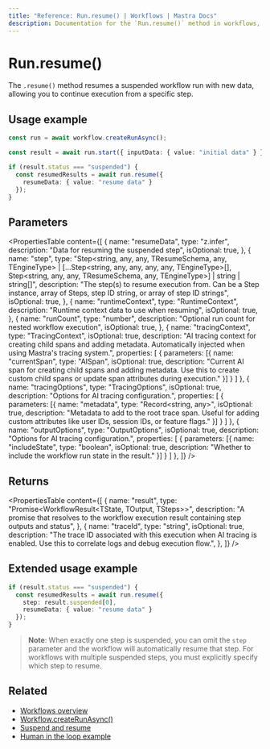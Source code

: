 ```yaml
---
title: "Reference: Run.resume() | Workflows | Mastra Docs"
description: Documentation for the `Run.resume()` method in workflows, which resumes a suspended workflow run with new data.
---
```


# Run.resume()

The `.resume()` method resumes a suspended workflow run with new data, allowing you to continue execution from a specific step.

## Usage example

```typescript showLineNumbers copy
const run = await workflow.createRunAsync();

const result = await run.start({ inputData: { value: "initial data" } });

if (result.status === "suspended") {
  const resumedResults = await run.resume({
    resumeData: { value: "resume data" }
  });
}
```
## Parameters

<PropertiesTable
  content={[
    {
      name: "resumeData",
      type: "z.infer<TResumeSchema>",
      description: "Data for resuming the suspended step",
      isOptional: true,
    },
    {
      name: "step",
      type: "Step<string, any, any, TResumeSchema, any, TEngineType> | [...Step<string, any, any, any, any, TEngineType>[], Step<string, any, any, TResumeSchema, any, TEngineType>] | string | string[]",
      description: "The step(s) to resume execution from. Can be a Step instance, array of Steps, step ID string, or array of step ID strings",
      isOptional: true,
    },
    {
      name: "runtimeContext",
      type: "RuntimeContext",
      description: "Runtime context data to use when resuming",
      isOptional: true,
    },
    {
      name: "runCount",
      type: "number",
      description: "Optional run count for nested workflow execution",
      isOptional: true,
    },
    {
      name: "tracingContext",
      type: "TracingContext",
      isOptional: true,
      description: "AI tracing context for creating child spans and adding metadata. Automatically injected when using Mastra's tracing system.",
      properties: [
        {
          parameters: [{
            name: "currentSpan",
            type: "AISpan",
            isOptional: true,
            description: "Current AI span for creating child spans and adding metadata. Use this to create custom child spans or update span attributes during execution."
          }]
        }
      ]
    },
    {
      name: "tracingOptions",
      type: "TracingOptions",
      isOptional: true,
      description: "Options for AI tracing configuration.",
      properties: [
        {
          parameters: [{
            name: "metadata",
            type: "Record<string, any>",
            isOptional: true,
            description: "Metadata to add to the root trace span. Useful for adding custom attributes like user IDs, session IDs, or feature flags."
          }]
        }
      ]
    },
    {
      name: "outputOptions",
      type: "OutputOptions",
      isOptional: true,
      description: "Options for AI tracing configuration.",
      properties: [
        {
          parameters: [{
            name: "includeState",
            type: "boolean",
            isOptional: true,
            description: "Whether to include the workflow run state in the result."
          }]
        }
      ]
    },
  ]}
/>

## Returns

<PropertiesTable
  content={[
    {
      name: "result",
      type: "Promise<WorkflowResult<TState, TOutput, TSteps>>",
      description: "A promise that resolves to the workflow execution result containing step outputs and status",
    },
    {
      name: "traceId",
      type: "string",
      isOptional: true,
      description: "The trace ID associated with this execution when AI tracing is enabled. Use this to correlate logs and debug execution flow.",
    },
  ]}
/>

## Extended usage example

```typescript showLineNumbers copy
if (result.status === "suspended") {
  const resumedResults = await run.resume({
    step: result.suspended[0],
    resumeData: { value: "resume data" }
  });
}
```
> **Note**: When exactly one step is suspended, you can omit the `step` parameter and the workflow will automatically resume that step. For workflows with multiple suspended steps, you must explicitly specify which step to resume.

## Related

- [Workflows overview](/docs/workflows/overview#running-workflows)
- [Workflow.createRunAsync()](../workflow-methods/create-run)
- [Suspend and resume](/docs/workflows/suspend-and-resume)
- [Human in the loop example](/examples/workflows_legacy/human-in-the-loop)
